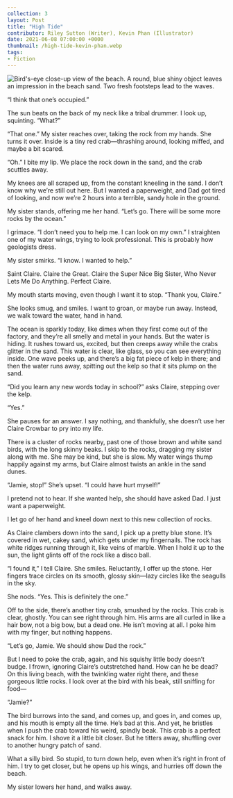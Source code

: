 ---
collection: 3
layout: Post
title: "High Tide"
contributor: Riley Sutton (Writer), Kevin Phan (Illustrator)
date: 2021-06-08 07:00:00 +0000
thumbnail: /high-tide-kevin-phan.webp
tags: 
- Fiction
---
<img src="/images/3/high-tide-kevin-phan.jpg" 
    alt="Bird's-eye close-up view of the beach. A round, blue shiny object leaves an impression in the beach sand. Two fresh footsteps lead to the waves." 
    class="w650" />

“I think that one’s occupied.”

The sun beats on the back of my neck like a tribal drummer. I look up, squinting. “What?”

“That one.” My sister reaches over, taking the rock from my hands. She turns it
over. Inside is a tiny red crab—thrashing around, looking miffed, and maybe a bit
scared.

“Oh.” I bite my lip. We place the rock down in the sand, and the crab scuttles
away.

My knees are all scraped up, from the constant kneeling in the sand. I don’t know
why we’re still out here. But I wanted a paperweight, and Dad got tired of looking, and
now we’re 2 hours into a terrible, sandy hole in the ground.

My sister stands, offering me her hand. “Let’s go. There will be some more rocks
by the ocean.”

I grimace. “I don’t need you to help me. I can look on my own.” I straighten one of
my water wings, trying to look professional. This is probably how geologists dress.

My sister smirks. “I know. I wanted to help.”

Saint Claire. Claire the Great. Claire the Super Nice Big Sister, Who Never Lets
Me Do Anything. Perfect Claire.

My mouth starts moving, even though I want it to stop. “Thank you, Claire.”

She looks smug, and smiles. I want to groan, or maybe run away. Instead, we
walk toward the water, hand in hand.

The ocean is sparkly today, like dimes when they first come out of the factory,
and they’re all smelly and metal in your hands. But the water is hiding. It rushes toward
us, excited, but then creeps away while the crabs glitter in the sand. This water is clear,
like glass, so you can see everything inside. One wave peeks up, and there’s a big fat
piece of kelp in there; and then the water runs away, spitting out the kelp so that it sits
plump on the sand.

“Did you learn any new words today in school?” asks Claire, stepping over the
kelp.

“Yes.”

She pauses for an answer. I say nothing, and thankfully, she doesn’t use her
Claire Crowbar to pry into my life.

There is a cluster of rocks nearby, past one of those brown and white sand birds,
with the long skinny beaks. I skip to the rocks, dragging my sister along with me. She
may be kind, but she is slow. My water wings thump happily against my arms, but Claire
almost twists an ankle in the sand dunes.

“Jamie, stop!” She’s upset. “I could have hurt myself!”

I pretend not to hear. If she wanted help, she should have asked Dad. I just want
a paperweight.

I let go of her hand and kneel down next to this new collection of rocks.

As Claire clambers down into the sand, I pick up a pretty blue stone. It’s covered
in wet, cakey sand, which gets under my fingernails. The rock has white ridges running
through it, like veins of marble. When I hold it up to the sun, the light glints off of the
rock like a disco ball.

“I found it,” I tell Claire. She smiles. Reluctantly, I offer up the stone. Her fingers
trace circles on its smooth, glossy skin—lazy circles like the seagulls in the sky.

She nods. “Yes. This is definitely the one.”

Off to the side, there’s another tiny crab, smushed by the rocks. This crab is
clear, ghostly. You can see right through him. His arms are all curled in like a hair bow,
not a big bow, but a dead one. He isn’t moving at all. I poke him with my finger, but
nothing happens.

“Let’s go, Jamie. We should show Dad the rock.”

But I need to poke the crab, again, and his squishy little body doesn’t budge. I
frown, ignoring Claire’s outstretched hand. How can he be dead? On this living beach,
with the twinkling water right there, and these gorgeous little rocks. I look over at the
bird with his beak, still sniffing for food—

“Jamie?”

The bird burrows into the sand, and comes up, and goes in, and comes up, and
his mouth is empty all the time. He’s bad at this. And yet, he bristles when I push the
crab toward his weird, spindly beak. This crab is a perfect snack for him. I shove it a
little bit closer. But he titters away, shuffling over to another hungry patch of sand.

What a silly bird. So stupid, to turn down help, even when it’s right in front of him.
I try to get closer, but he opens up his wings, and hurries off down the beach.

My sister lowers her hand, and walks away.